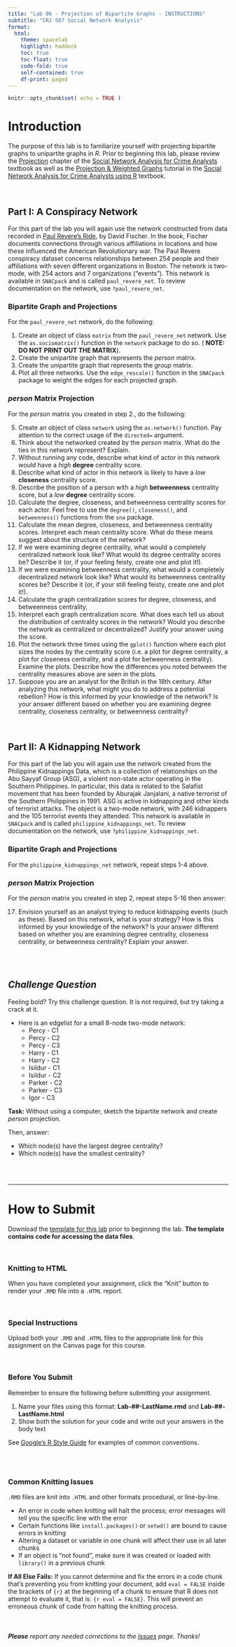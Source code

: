```yaml
---
title: "Lab 06 - Projection of Bipartite Graphs - INSTRUCTIONS"
subtitle: "CRJ 507 Social Network Analysis"
format:
  html:
    theme: spacelab
    highlight: haddock
    toc: true
    toc-float: true
    code-fold: true
    self-contained: true
    df-print: paged
---
```


```r
knitr::opts_chunk$set( echo = TRUE )
```

# Introduction

The purpose of this lab is to familiarize yourself with projecting bipartite graphs to unipartite graphs in *R*. Prior to beginning this lab, please review the [Projection](https://jacobtnyoung.github.io/snaca-textbook/snaca-projection.html) chapter of the [Social Network Analysis for Crime Analysts](https://jacobtnyoung.github.io/snaca-textbook/index.html) textbook as well as the [Projection & Weighted Graphs](https://jacobtnyoung.github.io/snaca-r/snaca-r-projection.html) tutorial in the [Social Network Analysis for Crime Analysts using R](https://jacobtnyoung.github.io/snaca-r/index.html) textbook.

<br>

## Part I: A Conspiracy Network

For this part of the lab you will again use the network constructed from data recorded in [Paul Revere's Ride](https://global.oup.com/ushe/product/paul-reveres-ride-9780195098310?cc=us&lang=en&), by David Fischer. In the book, Fischer documents connections through various affiliations in locations and how these influenced the American Revolutionary war. The Paul Revere conspiracy dataset concerns relationships between 254 people and their affiliations with seven different organizations in Boston. The network is two-mode, with 254 actors and 7 organizations ("events"). This network is available in `SNACpack` and is called `paul_revere_net`. To review documentation on the network, use `?paul_revere_net`.

### Bipartite Graph and Projections

For the `paul_revere_net` network, do the following:  

1. Create an object of class `matrix` from the `paul_revere_net` network. Use the `as.sociomatrix()` function in the `network` package to do so. ( **NOTE: DO NOT PRINT OUT THE MATRIX**).
2. Create the unipartite graph that represents the *person* matrix.
3. Create the unipartite graph that represents the *group* matrix.
4. Plot all three networks. Use the `edge_rescale()` function in the `SNACpack` package to weight the edges for each projected graph.

### *person* Matrix Projection

For the *person* matrix you created in step 2., do the following:

5. Create an object of class `network` using the `as.network()` function. Pay attention to the correct usage of the `directed=` argument.
6. Think about the networked created by the *person* matrix. What do the ties in this network represent? Explain.
7. Without running any code, describe what kind of actor in this network would have a *high* **degree** centrality score. 
8. Describe what kind of actor in this network is likely to have a *low* **closeness** centrality score. 
9. Describe the position of a person with a *high* **betweenness** centrality score, but a *low* **degree** centrality score. 
10. Calculate the degree, closeness, and betweenness centrality scores for each actor. Feel free to use the `degree()`, `closeness()`, and `betweenness()` functions from the `sna` package.
11. Calculate the mean  degree, closeness, and betweenness centrality scores. Interpret each mean centrality score. What do these means suggest about the structure of the network?
12. If we were examining degree centrality, what would a completely centralized network look like? What would its degree centrality scores be? Describe it (or, if your feeling feisty, create one and plot it!).
13. If we were examining betweenness centrality, what would a completely decentralized network look like? What would its betweenness centrality scores be? Describe it (or, if your still feeling feisty, create one and plot it!).
14. Calculate the graph centralization scores for degree, closeness, and betweenness centrality.  
15. Interpret each graph centralization score. What does each tell us about the distribution of centrality scores in the network? Would you describe the network as centralized or decentralized? Justify your answer using the score.
16. Plot the network three times using the `gplot()` function where each plot sizes the nodes by the centrality score (i.e. a plot for degree centrality, a plot for closeness centrality, and a plot for betweenness centrality). Examine the plots. Describe how the differences you noted between the centrality measures above are seen in the plots.
17. Suppose you are an analyst for the British in the 18th century. After analyzing this network, what might you do to address a potential rebellion? How is this informed by your knowledge of the network? Is your answer different based on whether you are examining degree centrality, closeness centrality, or betweenness centrality?

<br>

## Part II: A Kidnapping Network

For this part of the lab you will again use the network created from the Philippine Kidnappings Data, which is a collection of relationships on the Abu Sayyaf Group (ASG), a violent non-state actor operating in the Southern Philippines. In particular, this data is related to the Salafist movement that has been founded by Aburajak Janjalani, a native terrorist of the Southern Philippines in 1991. ASG is active in kidnapping and other kinds of terrorist attacks. The object is a two-mode network, with 246 kidnappers and the 105 terrorist events they attended. This network is available in `SNACpack` and is called `philippine_kidnappings_net`. To review documentation on the network, use `?philippine_kidnappings_net`.

### Bipartite Graph and Projections

For the `philippine_kidnappings_net` network, repeat steps 1-4 above.

### *person* Matrix Projection

For the *person* matrix you created in step 2, repeat steps 5-16 then answer: 

17. Envision yourself as an analyst trying to reduce kidnapping events (such as these). Based on this network, what is your strategy? How is this informed by your knowledge of the network? Is your answer different based on whether you are examining degree centrality, closeness centrality, or betweenness centrality? Explain your answer.

<br>
<br>

## *Challenge Question*

Feeling bold? Try this challenge question. It is not required, but try taking a crack at it.

*  Here is an edgelist for a small 8-node two-mode network:  
    * Percy - C1
    * Percy - C2
    * Percy - C3
    * Harry - C1
    * Harry - C2
    * Isildur - C1
    * Isildur - C2
    * Parker - C2
    * Parker - C3
    * Igor - C3

**Task:** Without using a computer, sketch the bipartite network and create *person* projection. 

Then, answer:

  - Which node(s) have the largest degree centrality?  
  - Which node(s) have the smallest centrality?  

<br>
<br>

____

# How to Submit

Download the [template for this lab](../labs/templates/lab-05-LastName.zip?raw=true) prior to beginning the lab. **The template contains code for accessing the data files**.

<br>

### Knitting to HTML

When you have completed your assignment, click the "Knit" button to render your `.RMD` file into a `.HTML` report.

<br>

### Special Instructions

Upload both your `.RMD` and `.HTML` files to the appropriate link for this assignment on the Canvas page for this course.

<br>

### Before You Submit

Remember to ensure the following before submitting your assignment.

1. Name your files using this format: **Lab-##-LastName.rmd** and **Lab-##-LastName.html**
2. Show both the solution for your code and write out your answers in the body text 

See [Google's R Style Guide](https://google.github.io/styleguide/Rguide.xml) for examples of common conventions.

<br>
<br>

### Common Knitting Issues

`.RMD` files are knit into `.HTML` and other formats procedural, or line-by-line.

* An error in code when knitting will halt the process; error messages will tell you the specific line with the error
* Certain functions like `install.packages()` or `setwd()` are bound to cause errors in knitting 
* Altering a dataset or variable in one chunk will affect their use in all later chunks
* If an object is "not found", make sure it was created or loaded with `library()` in a previous chunk

**If All Else Fails:** If you cannot determine and fix the errors in a code chunk that's preventing you from knitting your document, add `eval = FALSE` inside the brackets of `{r}` at the beginning of a chunk to ensure that R does not attempt to evaluate it, that is: `{r eval = FALSE}`. This will prevent an erroneous chunk of code from halting the knitting process.  

<br>

###### ***Please*** report any needed corrections to the [Issues](https://github.com/Watts-College/crj-507-fall-2025/issues/new) page. Thanks!